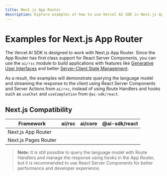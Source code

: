 ```yaml
---
title: Next.js App Router
description: Explore examples of how to use Vercel AI SDK in Next.js App Router Application.
---
```


# Examples for Next.js App Router

The Vercel AI SDK is designed to work with Next.js App Router. Since the App Router has first class support for React Server Components, you can use the `ai/rsc` module to build applications with features like [Generative User Interfaces](/docs/ai-sdk-rsc) and better [Server-Client State Management](/docs/ai-sdk-rsc/generative-ui-state).

As a result, the examples will demonstrate querying the language model and streaming the response to the client using React Server Components and Server Actions from `ai/rsc`, instead of using Route Handlers and hooks such as `useChat` and `useCompletion` from `@ai-sdk/react`.

## Next.js Compatibility

| Framework            | ai/rsc   | ai/core  | @ai-sdk/react |
| -------------------- | -------- | -------- | ------------- |
| Next.js App Router   | <Check/> | <Check/> | <Check/>      |
| Next.js Pages Router | <Cross/> | <Check/> | <Check/>      |

> **Note:** It is still possible to query the language model with Route Handlers and manage the response using hooks in the App Router, but it is recommended to use React Server Components for better performance and developer experience.
